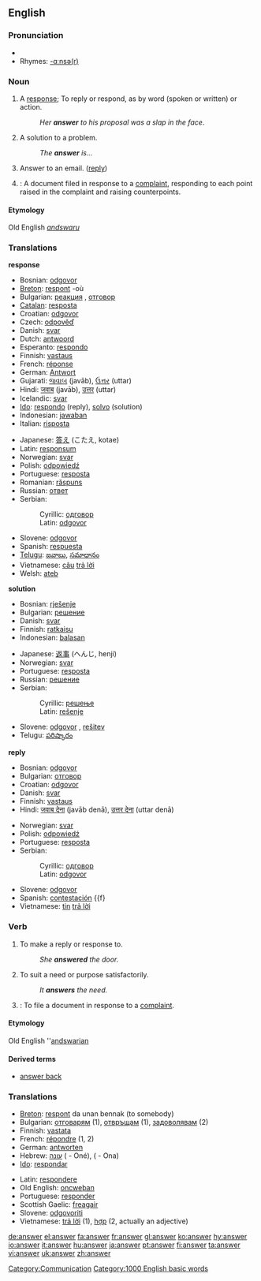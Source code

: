 ==English==

{{rank|written|arms|across|446|answer|early|saying|talk}}

===Pronunciation===
*{{audio|en-us-answer.ogg|Audio (US)}}
*Rhymes: [[Rhymes:English:-ɑːnsə(r)|-ɑːnsə(r)]]

===Noun===
{{en-noun}}

# A [[response]]; To reply or respond, as by word (spoken or written) or action.
#: ''Her '''answer''' to his proposal was a slap in the face''.
# A solution to a problem.
#:''The '''answer''' is...''
# Answer to an email. ([[reply]])
# {{law}}: A document filed in response to a [[complaint]], responding to each point raised in the complaint and raising counterpoints.

====Etymology====
Old English ''[[andswaru]]''

===Translations===
'''response'''
{{top}}
*Bosnian: [[odgovor#Bosnian|odgovor]] {{m}}
*[[Breton]]: [[respont]] {{m}} -où
*Bulgarian: [[реакция]] {{f}}, [[отговор]] {{m}}
*[[Catalan]]: [[resposta]] {{f}}
*Croatian: [[odgovor#Croatian|odgovor]] {{m}}
*Czech: [[odpověď]] {{f}}
*Danish: [[svar]] {{n}}
*Dutch: [[antwoord]] {{n}}
*Esperanto: [[respondo]]
*Finnish: [[vastaus]]
*French: [[réponse]] {{f}}
*German: [[Antwort]] {{f}}
*Gujarati: [[જવાબ]] (javāb), [[ઉત્તર]] (uttar)
*Hindi: [[जवाब]] (javāb), [[उत्तर]] (uttar)
*Icelandic: [[svar]] {{n}}
*[[Ido]]: [[respondo]] (reply), [[solvo]] (solution)
*Indonesian: [[jawab]]an
*Italian: [[risposta]] {{f}}
{{mid}}
*Japanese: [[答え]] (こたえ, kotae)
*Latin: [[responsum]] {{n}}
*Norwegian: [[svar]] {{n}}
*Polish: [[odpowiedź]] {{f}}
*Portuguese: [[resposta]] {{f}}
*Romanian: [[răspuns]] {{n}}
*Russian: [[ответ]]
*Serbian:
*:Cyrillic: [[одговор#Serbian|одговор]] {{m}}
*:Latin: [[odgovor#Serbian|odgovor]] {{m}}
*Slovene: [[odgovor]] {{m}}
*Spanish: [[respuesta]] {{f}}
*[[Telugu]]: [[జవాబు]], [[సమాధానం]]
*Vietnamese: [[câu]] [[trả lời]]
*Welsh: [[ateb]]
{{bottom}}

'''solution'''
{{top}}
*Bosnian: [[rješenje#Bosnian|rješenje]] {{n}}
*Bulgarian: [[решение]] {{n}}
*Danish: [[svar]] {{n}}
*Finnish: [[ratkaisu]]
*Indonesian: [[balas]]an
{{mid}}
*Japanese: [[返事]] (へんじ, henji)
*Norwegian: [[svar]] {{n}}
*Portuguese: [[resposta]] {{f}}
*Russian: [[решение]]
*Serbian:
*:Cyrillic: [[решење#Serbian|решење]] {{n}}
*:Latin: [[rešenje#Serbian|rešenje]] {{n}}
*Slovene: [[odgovor]] {{m}}, [[rešitev]] {{f}}
*Telugu: [[పరిష్కారం]]
{{bottom}}

'''reply'''
{{top}}
*Bosnian: [[odgovor#Bosnian|odgovor]] {{m}}
*Bulgarian: [[отговор]]
*Croatian: [[odgovor#Croatian|odgovor]] {{m}}
*Danish: [[svar]] {{n}}
*Finnish: [[vastaus]]
*Hindi: [[जवाब देना]] (javāb denā), [[उत्तर देना]] (uttar denā)
{{mid}}
*Norwegian: [[svar]] {{n}}
*Polish: [[odpowiedź]] {{f}}
*Portuguese: [[resposta]] {{f}}
*Serbian:
*:Cyrillic: [[одговор#Serbian|одговор]] {{m}}
*:Latin: [[odgovor#Serbian|odgovor]] {{m}}
*Slovene: [[odgovor]] {{m}}
*Spanish: [[contestación]] {{f}
*Vietnamese: [[Tin#Vietnamese|tin]] [[trả lời]]
{{bottom}}

===Verb===
{{en-verb}}

# To make a reply or response to.
#: ''She '''answered''' the door.''
# To suit a need or purpose satisfactorily.
#: ''It '''answers''' the need.''
# {{law}}: To file a document in response to a [[complaint]].

====Etymology====
Old English ''[[andswarian]]

====Derived terms====
*[[answer back]]

===Translations===
{{top}}
*[[Breton]]: [[respont]] da unan bennak (to somebody)
*Bulgarian: [[отговарям]] (1), [[отвръщам]] (1), [[задоволявам]] (2)
*Finnish: [[vastata]]
*French: [[répondre]] (1, 2)
*German: [[antworten]]
*Hebrew: [[עונה]] ({{m}} - Oné), ({{f}} - Ona)
*[[Ido]]: [[respondar]]
{{mid}}
*Latin: [[respondere]]
*Old English: [[oncweþan]]
*Portuguese: [[responder]]
*Scottish Gaelic: [[freagair]]
*Slovene: [[odgovoriti]]
*Vietnamese: [[trả lời]] (1), [[hợp]] (2, actually an adjective)
{{bottom}}

[[Category:Communication]]
[[Category:1000 English basic words]]

[[de:answer]]
[[el:answer]]
[[fa:answer]]
[[fr:answer]]
[[gl:answer]]
[[ko:answer]]
[[hy:answer]]
[[io:answer]]
[[it:answer]]
[[hu:answer]]
[[ja:answer]]
[[pt:answer]]
[[fi:answer]]
[[ta:answer]]
[[vi:answer]]
[[uk:answer]]
[[zh:answer]]
